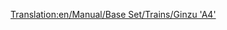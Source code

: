 [[Translation:en/Manual/Base Set/Trains/Ginzu 'A4']]
{{nl/Manual/Base Set/Trains/Treinen|Afbeelding=[[File:en/Manual/Base Set/Trains/Ginzua4.png]]
|Kosten=£22,265 ($44.530)
|Snelheid=128 km/h (80 mph)
|Gewicht=162 t
|Kracht=1,200 hp (895 kW)
|Onderhoudskosten=£2,296 ($4.592)
|Ontworpen=1935
|Levensduur=20
|Capaciteit=N/A
|Omschrijving=The most common-used steam train, until diesel trains become available. The Ginzu is available from the early beginning (if you start around 1945), and is the fastest off all the steam engines available. Later the [[en/Manual/Base Set/Trains/SH '8P']] becomes available.
|Real-life=This is a renamed version of the [https://www.wikipedia.org/wiki/LNER Class A4 British Gresley A4] locomotive. A British Gresley A4 locomotive, named "Mallard", is the holder of the fastest steam locomotive record of 126 mph (202.8 km/h).<br/>
For more information, see http://www.lner.info/locos/A/a4.shtml.
}}